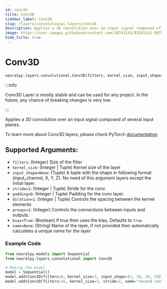 ```yaml
---
id: conv3d
title: Conv3D
sidebar_label: Conv2D
slug: /layers/convolutional-layers/conv3d
description: Applies a 3D convolution over an input signal composed of several input planes
image: https://user-images.githubusercontent.com/34741145/81591141-99752900-93d9-11ea-9ef6-cc2c68daaa19.png
hide_title: true
---
```


# Conv3D

```python
neuralpy.layers.convolutional.Conv3D(filters, kernel_size, input_shape=None, stride=1, padding=0, dilation=1, groups=1, bias=True, name=None)
```

:::info

Conv3D Layer is mostly stable and can be used for any project. In the future, any chance of breaking changes is very low.

:::

Applies a 3D convolution over an input signal composed of several input planes.

To learn more about Conv3D layers, please check PyTorch [documentation](https://pytorch.org/docs/stable/nn.html#conv3d)

## Supported Arguments:

- `filters`: (Integer) Size of the filter
- `kernel_size`: (Integer | Tuple) Kernel size of the layer
- `input_shape=None`: (Tuple) A tuple with the shape in following format (input_channel, X, Y, Z). No need of this argument layers except the initial layer.
- `stride=1`: (Integer | Tuple) Stride for the conv.
- `padding=0`: (Integer | Tuple) Padding for the conv layer.
- `dilation=1`: (Integer | Tuple) Controls the spacing between the kernel elements
- `groups=1`: (Integer) Controls the connections between inputs and outputs.
- `bias=True`: (Boolean) If true then uses the bias, Defaults to `true`
- `name=None`: (String) Name of the layer, if not provided then automatically calculates a unique name for the layer

### Example Code

```python
from neuralpy.models import Sequential
from neuralpy.layers.convolutional import Conv3D

# Making the model
model = Sequential()
model.add(Conv3D(filters=8, kernel_size=3, input_shape=(1, 28, 28, 28), stride=1, name="first cnn"))
model.add(Conv3D(filters=16, kernel_size=3, stride=1, name="second cnn"))
```
